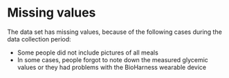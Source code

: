 # Missing values

The data set has missing values, because of the following cases during the data collection period:

 - Some people did not include pictures of all meals
 - In some cases, people forgot to note down the measured glycemic values or they had problems with the BioHarness wearable device